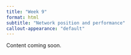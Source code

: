```yaml
---
title: "Week 9"
format: html
subtitle: "Network position and performance"
callout-appearance: "default"
---
```


::: {.callout-note}
Content coming soon.

:::
